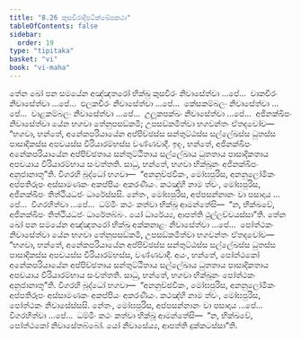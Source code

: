 ```yaml
---
title: "8.26 කුසචීරාදිපටික්ඛේපකථා"
tableOfContents: false
sidebar:
  order: 19
type: "tipitaka"
basket: "vi"
book: "vi-maha"
---
```



<DynamicBreadcrumb />

<Division number="371" book="vi-maha">

<Paragraph number="1718" book="vi-maha">
තේන ඛෝ පන සමයේන අඤ්ඤතරෝ භික්ඛු කුසචීරං නිවාසේත්වා …පේ…  වාකචීරං නිවාසේත්වා …පේ…  ඵලකචීරං නිවාසේත්වා …පේ…  කේසකම්බලං නිවාසේත්වා …පේ…  වාළකම්බලං නිවාසේත්වා …පේ…  උලූකපක්ඛං නිවාසේත්වා …පේ…  අජිනක්ඛිපං නිවාසේත්වා යේන භගවා තේනුපසඞ්කමි; උපසඞ්කමිත්වා භගවන්තං ඒතදවෝච—  “භගවා, භන්තේ, අනේකපරියායේන අප්පිච්ඡස්ස සන්තුට්ඨස්ස සල්ලේඛස්ස ධුතස්ස පාසාදිකස්ස අපචයස්ස වීරියාරම්භස්ස වණ්ණවාදී. ඉදං, භන්තේ, අජිනක්ඛිපං අනේකපරියායේන අප්පිච්ඡතාය සන්තුට්ඨිතාය සල්ලේඛාය ධුතතාය පාසාදිකතාය අපචයාය වීරියාරම්භාය සංවත්තති. සාධු, භන්තේ, භගවා භික්ඛූනං අජිනක්ඛිපං අනුජානාතූ”ති. විගරහි බුද්ධෝ භගවා—  “අනනුච්ඡවිකං, මෝඝපුරිස, අනනුලෝමිකං අප්පතිරූපං අස්සාමණකං අකප්පියං අකරණීයං. කථඤ්හි නාම ත්වං, මෝඝපුරිස, අජිනක්ඛිපං තිත්ථියධජං ධාරේස්සසි. නේතං, මෝඝපුරිස, අප්පසන්නානං වා පසාදාය …පේ…  විගරහිත්වා …පේ…  ධම්මිං කථං කත්වා භික්ඛූ ආමන්තේසි—  “න, භික්ඛවේ, අජිනක්ඛිපං තිත්ථියධජං ධාරේතබ්බං. යෝ ධාරේය්‍ය, ආපත්ති ථුල්ලච්චයස්සා”ති.
</Paragraph>

<Paragraph number="1719" book="vi-maha">
තේන ඛෝ පන සමයේන අඤ්ඤතරෝ භික්ඛු අක්කනාළං නිවාසේත්වා …පේ…  පෝත්ථකං නිවාසේත්වා යේන භගවා තේනුපසඞ්කමි, උපසඞ්කමිත්වා භගවන්තං ඒතදවෝච—  “භගවා, භන්තේ, අනේකපරියායේන අප්පිච්ඡස්ස සන්තුට්ඨස්ස සල්ලේඛස්ස ධුතස්ස පාසාදිකස්ස අපචයස්ස වීරියාරම්භස්ස, වණ්ණවාදී. අයං, භන්තේ, පෝත්ථකෝ අනේකපරියායේන අප්පිච්ඡතාය සන්තුට්ඨිතාය සල්ලේඛාය ධුතතාය පාසාදිකතාය අපචයාය වීරියාරම්භාය සංවත්තති. සාධු, භන්තේ, භගවා භික්ඛූනං පෝත්ථකං අනුජානාතූ”ති. විගරහි බුද්ධෝ භගවා—  “අනනුච්ඡවිකං, මෝඝපුරිස, අනනුලෝමිකං අප්පතිරූපං අස්සාමණකං අකප්පියං අකරණීයං. කථඤ්හි නාම ත්වං, මෝඝපුරිස, පෝත්ථකං නිවාසේස්සසි. නේතං, මෝඝපුරිස, අප්පසන්නානං වා පසාදාය …පේ…  විගරහිත්වා …පේ…  ධම්මිං කථං කත්වා භික්ඛූ ආමන්තේසි—  “න, භික්ඛවේ, පෝත්ථකෝ නිවාසේතබ්බෝ. යෝ නිවාසේය්‍ය, ආපත්ති දුක්කටස්සා”ති.
</Paragraph>
</Division>
